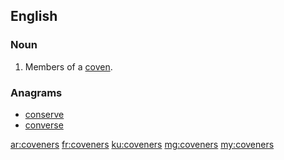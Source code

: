 ==English==

===Noun===
{{head|en}}

# {{plural of|covener}}  Members of a [[coven]].

===Anagrams===
* [[conserve#English|conserve]]
* [[converse#English|converse]]

[[ar:coveners]]
[[fr:coveners]]
[[ku:coveners]]
[[mg:coveners]]
[[my:coveners]]